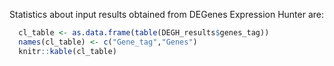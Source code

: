 Statistics about input results obtained from DEGenes Expression Hunter are:
```r
  cl_table <- as.data.frame(table(DEGH_results$genes_tag))
  names(cl_table) <- c("Gene_tag","Genes")
  knitr::kable(cl_table)
```
